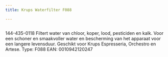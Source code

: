 ```yaml
---
title: Krups Waterfilter F088

---
```



<Image src={imageProduct} width={imageProduct.width} alt="" />


144-435-0118
Filtert water van chloor, koper, lood, pesticiden en kalk. Voor een schoner en smaakvoller water en bescherming van het apparaat voor een langere levensduur.
Geschikt voor Krups Espresseria, Orchestro en Artese.
Type: F088
EAN: 0010942120247
